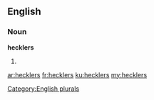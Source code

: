 ==English==

===Noun===
'''hecklers'''

# {{plural of|heckler}}

[[Category:English plurals]]

[[ar:hecklers]]
[[fr:hecklers]]
[[ku:hecklers]]
[[my:hecklers]]